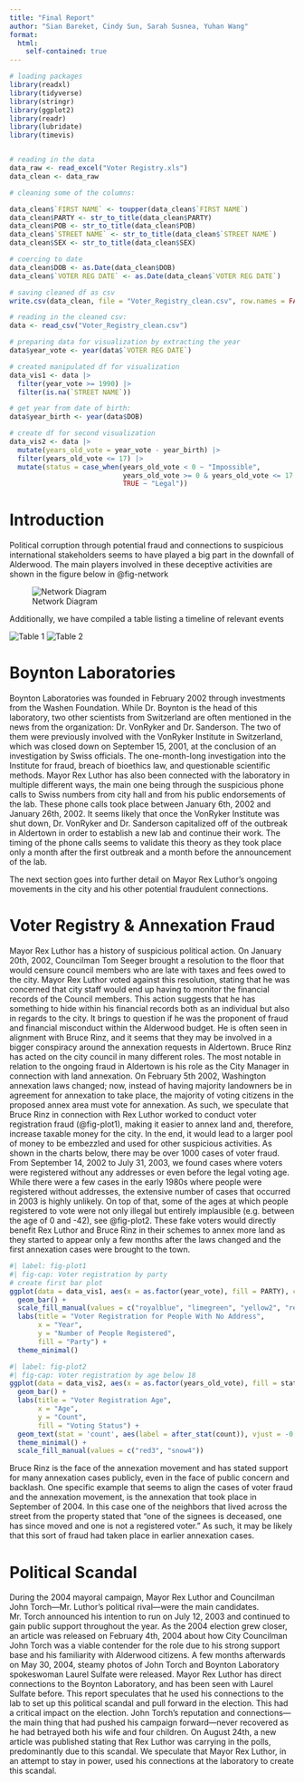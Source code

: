 ```yaml
---
title: "Final Report"
author: "Sian Bareket, Cindy Sun, Sarah Susnea, Yuhan Wang" 
format: 
  html:
    self-contained: true
---
```


```r
# loading packages
library(readxl)
library(tidyverse)
library(stringr)
library(ggplot2)
library(readr)
library(lubridate)
library(timevis)


# reading in the data
data_raw <- read_excel("Voter Registry.xls")
data_clean <- data_raw
```

```r
# cleaning some of the columns: 

data_clean$`FIRST NAME` <- toupper(data_clean$`FIRST NAME`)
data_clean$PARTY <- str_to_title(data_clean$PARTY)
data_clean$POB <- str_to_title(data_clean$POB)
data_clean$`STREET NAME` <- str_to_title(data_clean$`STREET NAME`)
data_clean$SEX <- str_to_title(data_clean$SEX)

# coercing to date 
data_clean$DOB <- as.Date(data_clean$DOB)
data_clean$`VOTER REG DATE` <- as.Date(data_clean$`VOTER REG DATE`)

# saving cleaned df as csv
write.csv(data_clean, file = "Voter_Registry_clean.csv", row.names = FALSE)
```

```r
# reading in the cleaned csv: 
data <- read_csv("Voter_Registry_clean.csv")

# preparing data for visualization by extracting the year
data$year_vote <- year(data$`VOTER REG DATE`)

# created manipulated df for visualization
data_vis1 <- data |>
  filter(year_vote >= 1990) |>
  filter(is.na(`STREET NAME`))
```


```r
# get year from date of birth: 
data$year_birth <- year(data$DOB)

# create df for second visualization
data_vis2 <- data |>
  mutate(years_old_vote = year_vote - year_birth) |>
  filter(years_old_vote <= 17) |>
  mutate(status = case_when(years_old_vote < 0 ~ "Impossible",
                            years_old_vote >= 0 & years_old_vote <= 17 ~ "Illegal",
                            TRUE ~ "Legal"))
```



# Introduction

Political corruption through potential fraud and connections to suspicious international stakeholders seems to have played a big part in the downfall of Alderwood. The main players involved in these deceptive activities are shown in the figure below in @fig-network


![Network Diagram](network_diagram.png){#fig-network}

Additionally, we have compiled a table listing a timeline of relevant events 

![Table 1](table1.png)
![Table 2](table2.png)

# Boynton Laboratories

Boynton Laboratories was founded in February 2002 through investments from the Washen Foundation. While Dr. Boynton is the head of this laboratory, two other scientists from Switzerland are often mentioned in the news from the organization: Dr. VonRyker and Dr. Sanderson. The two of them were previously involved with the VonRyker Institute in Switzerland, which was closed down on September 15, 2001, at the conclusion of an investigation by Swiss officials. The one-month-long investigation into the Institute for fraud, breach of bioethics law, and questionable scientific methods. Mayor Rex Luthor has also been connected with the laboratory in multiple different ways, the main one being through the suspicious phone calls to Swiss numbers from city hall and from his public endorsements of the lab. These phone calls took place between January 6th, 2002 and January 26th, 2002. It seems likely that once the VonRyker Institute was shut down, Dr. VonRyker and Dr. Sanderson capitalized off of the outbreak in Aldertown in order to establish a new lab and continue their work. The timing of the phone calls seems to validate this theory as they took place only a month after the first outbreak and a month before the announcement of the lab.

The next section goes into further detail on Mayor Rex Luthor’s ongoing movements in the city and his other potential fraudulent connections.



# Voter Registry & Annexation Fraud

Mayor Rex Luthor has a history of suspicious political action. On January 20th, 2002, Councilman Tom Seeger brought a resolution to the floor that would censure council members who are late with taxes and fees owed to the city. Mayor Rex Luthor voted against this resolution, stating that he was concerned that city staff would end up having to monitor the financial records of the Council members. This action suggests that he has something to hide within his financial records both as an individual but also in regards to the city. It brings to question if he was the proponent of fraud and financial misconduct within the Alderwood budget. He is often seen in alignment with Bruce Rinz, and it seems that they may be involved in a bigger conspiracy around the annexation requests in Aldertown.
Bruce Rinz has acted on the city council in many different roles. The most notable in relation to the ongoing fraud in Aldertown is his role as the City Manager in connection with land annexation. On February 5th 2002, Washington annexation laws changed; now, instead of having majority landowners be in agreement for annexation to take place, the majority of voting citizens in the proposed annex area must vote for annexation. As such, we speculate that Bruce Rinz in connection with Rex Luthor worked to conduct voter registration fraud (@fig-plot1), making it easier to annex land and, therefore, increase taxable money for the city. In the end, it would lead to a larger pool of money to be embezzled and used for other suspicious activities.
As shown in the charts below, there may be over 1000 cases of voter fraud. From September 14, 2002 to July 31, 2003, we found cases where voters were registered without any addresses or even before the legal voting age. While there were a few cases in the early 1980s where people were registered without addresses, the extensive number of cases that occurred in 2003 is highly unlikely. On top of that, some of the ages at which people registered to vote were not only illegal but entirely implausible (e.g. between the age of 0 and -42), see @fig-plot2. These fake voters would directly benefit Rex Luthor and Bruce Rinz in their schemes to annex more land as they started to appear only a few months after the laws changed and the first annexation cases were brought to the town. 

```r
#| label: fig-plot1
#| fig-cap: Voter registration by party
# create first bar plot 
ggplot(data = data_vis1, aes(x = as.factor(year_vote), fill = PARTY), color = "black") +
  geom_bar() +
  scale_fill_manual(values = c("royalblue", "limegreen", "yellow2", "red3", "snow3"))+
  labs(title = "Voter Registration for People With No Address",
       x = "Year",
       y = "Number of People Registered",
       fill = "Party") +
  theme_minimal()
```

```r
#| label: fig-plot2
#| fig-cap: Voter registration by age below 18
ggplot(data = data_vis2, aes(x = as.factor(years_old_vote), fill = status)) + 
  geom_bar() + 
  labs(title = "Voter Registration Age",
       x = "Age",
       y = "Count",
       fill = "Voting Status") +
  geom_text(stat = 'count', aes(label = after_stat(count)), vjust = -0.5) +
  theme_minimal() +
  scale_fill_manual(values = c("red3", "snow4"))
```

Bruce Rinz is the face of the annexation movement and has stated support for many annexation cases publicly, even in the face of public concern and backlash. One specific example that seems to align the cases of voter fraud and the annexation movement, is the annexation that took place in September of 2004. In this case one of the neighbors that lived across the street from the property stated that “one of the signees is deceased, one has since moved and one is not a registered voter.” As such, it may be likely that this sort of fraud had taken place in earlier annexation cases.


# Political Scandal
During the 2004 mayoral campaign, Mayor Rex Luthor and Councilman John Torch—Mr. Luthor’s political rival—were the main candidates. Mr. Torch announced his intention to run on July 12, 2003 and continued to gain public support throughout the year. As the 2004 election grew closer, an article was released on February 4th, 2004 about how City Councilman John Torch was a viable contender for the role due to his strong support base and his familiarity with Alderwood citizens.
A few months afterwards on May 30, 2004, steamy photos of John Torch and Boynton Laboratory spokeswoman Laurel Sulfate were released. Mayor Rex Luthor has direct connections to the Boynton Laboratory, and has been seen with Laurel Sulfate before. This report speculates that he used his connections to the lab to set up this political scandal and pull forward in the election. 
This had a critical impact on the election. John Torch’s reputation and connections—the main thing that had pushed his campaign forward—never recovered as he had betrayed both his wife and four children. On August 24th, a new article was published stating that Rex Luthor was carrying in the polls, predominantly due to this scandal. We speculate that Mayor Rex Luthor, in an attempt to stay in power, used his connections at the laboratory to create this scandal.



